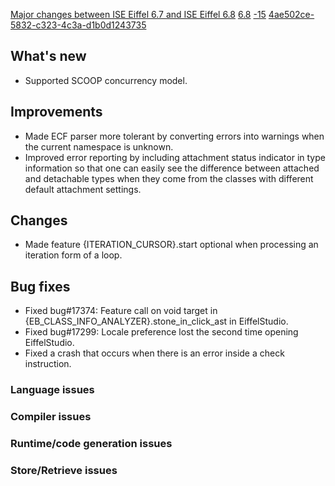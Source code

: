 [[Property:title|Major changes between ISE Eiffel 6.7 and ISE Eiffel 6.8]]
[[Property:link_title|6.8]]
[[Property:weight|-15]]
[[Property:uuid|4ae502ce-5832-c323-4c3a-d1b0d1243735]]
==What's new==
* Supported SCOOP concurrency model.
{{seealso|[[Differences between standard ECMA-367 and Eiffel Software implementation|Differences between standard ECMA-367 and Eiffel Software implementation]] }}

==Improvements==
* Made ECF parser more tolerant by converting errors into warnings when the current namespace is unknown.
* Improved error reporting by including attachment status indicator in type information so that one can easily see the difference between attached and detachable types when they come from the classes with different default attachment settings.

==Changes==
* Made feature <e>{ITERATION_CURSOR}.start</e> optional when processing an iteration form of a loop.

==Bug fixes==
* Fixed bug#17374: Feature call on void target in {EB_CLASS_INFO_ANALYZER}.stone_in_click_ast in EiffelStudio.
* Fixed bug#17299: Locale preference lost the second time opening EiffelStudio.
* Fixed a crash that occurs when there is an error inside a check instruction.

===Language issues===

===Compiler issues===

===Runtime/code generation issues===

===Store/Retrieve issues===


